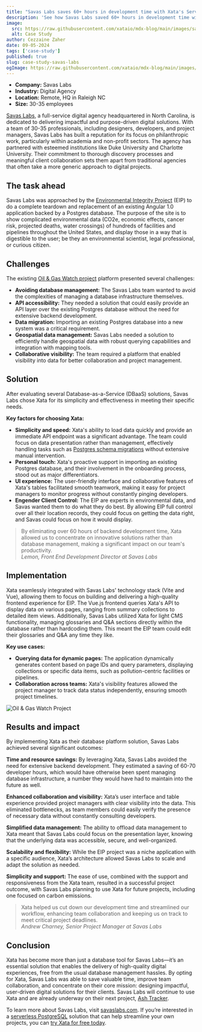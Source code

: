 ```yaml
---
title: "Savas Labs saves 60+ hours in development time with Xata's Serverless Postgres"
description: 'See how Savas Labs saved 60+ hours in development time with Xata’s serverless Postgres solution, improving database management and accelerating digital projects for clients like the Environmental Integrity Project.'
image:
  src: https://raw.githubusercontent.com/xataio/mdx-blog/main/images/sava-labs-case-study-og@2x.png
  alt: Case Study
author: Cezzaine Zaher
date: 09-05-2024
tags: ['case-study']
published: true
slug: case-study-savas-labs
ogImage: https://raw.githubusercontent.com/xataio/mdx-blog/main/images/sava-labs-case-study-og@2x.png
---
```


<ArticleImage
  src="https://us-east-1.storage.xata.sh/uq2d573lf36fvlvl6td0s0i4spj3kohc"
  width="800"
  height="405"
  alt="Savas labs hero image"
  position="center"
/>

- **Company:** Savas Labs
- **Industry:** Digital Agency
- **Location:** Remote, HQ in Raleigh NC
- **Size:** 30-35 employees

[Savas Labs](https://savaslabs.com/), a full-service digital agency headquartered in North Carolina, is dedicated to delivering impactful and purpose-driven digital solutions. With a team of 30-35 professionals, including designers, developers, and project managers, Savas Labs has built a reputation for its focus on philanthropic work, particularly within academia and non-profit sectors. The agency has partnered with esteemed institutions like Duke University and Charlotte University. Their commitment to thorough discovery processes and meaningful client collaboration sets them apart from traditional agencies that often take a more generic approach to digital projects.

## The task ahead

Savas Labs was approached by the [Environmental Integrity Project](https://environmentalintegrity.org/) (EIP) to do a complete teardown and replacement of an existing Angular 1.0 application backed by a Postgres database. The purpose of the site is to show complicated environmental data (CO2e, economic effects, cancer risk, projected deaths, water crossings) of hundreds of facilities and pipelines throughout the United States, and display those in a way that is digestible to the user; be they an environmental scientist, legal professional, or curious citizen.

## Challenges

The existing [Oil & Gas Watch project](https://oilandgaswatch.org/) platform presented several challenges:

- **Avoiding database management:** The Savas Labs team wanted to avoid the complexities of managing a database infrastructure themselves.
- **API accessibility:** They needed a solution that could easily provide an API layer over the existing Postgres database without the need for extensive backend development.
- **Data migration:** Importing an existing Postgres database into a new system was a critical requirement.
- **Geospatial data management:** Savas Labs needed a solution to efficiently handle geospatial data with robust querying capabilities and integration with mapping tools.
- **Collaborative visibility:** The team required a platform that enabled visibility into data for better collaboration and project management.

## Solution

After evaluating several Database-as-a-Service (DBaaS) solutions, Savas Labs chose Xata for its simplicity and effectiveness in meeting their specific needs.

<ArticleImage
  src="https://us-east-1.storage.xata.sh/uq2d57snjs5mnc550otfgtcdm03bv9ns"
  width="800"
  height="450"
  alt="Building with Xata"
  caption="Building with Xata"
  position="center"
/>

**Key factors for choosing Xata:**

- **Simplicity and speed:** Xata's ability to load data quickly and provide an immediate API endpoint was a significant advantage. The team could focus on data presentation rather than management, effectively handling tasks such as [Postgres schema migrations](https://xata.io/schema-migrations) without extensive manual intervention.
- **Personal touch:** Xata's proactive support in importing an existing Postgres database, and their involvement in the onboarding process, stood out as major differentiators.
- **UI experience:** The user-friendly interface and collaborative features of Xata's tables facilitated smooth teamwork, making it easy for project managers to monitor progress without constantly pinging developers.
- **Engender Client Control:** The EIP are experts in environmental data, and Savas wanted them to do what they do best. By allowing EIP full control over all their location records, they could focus on getting the data right, and Savas could focus on how it would display.

> By eliminating over 60 hours of backend development time, Xata allowed us to concentrate on innovative solutions rather than database management, making a significant impact on our team's productivity.\
> _Lemon, Front End Development Director at Savas Labs_

## Implementation

Xata seamlessly integrated with Savas Labs' technology stack (Vite and Vue), allowing them to focus on building and delivering a high-quality frontend experience for EIP. The Vue.js frontend queries Xata's API to display data on various pages, ranging from summary collections to detailed item views. Additionally, Savas Labs utilized Xata for light CMS functionality, managing glossaries and Q\&A sections directly within the database rather than hardcoding them. This meant the EIP team could edit their glossaries and Q\&A any time they like.

**Key use cases:**

- **Querying data for dynamic pages:** The application dynamically generates content based on page IDs and query parameters, displaying collections or specific data items, such as pollution-centric facilities or pipelines.
- **Collaboration across teams:** Xata's visibility features allowed the project manager to track data status independently, ensuring smooth project timelines.

![Oil & Gas Watch Project](/images/oil-and-gas-watch.png)

## Results and impact

By implementing Xata as their database platform solution, Savas Labs achieved several significant outcomes:

**Time and resource savings:** By leveraging Xata, Savas Labs avoided the need for extensive backend development. They estimated a saving of 60-70 developer hours, which would have otherwise been spent managing database infrastructure, a number they would have had to maintain into the future as well.

**Enhanced collaboration and visibility:** Xata’s user interface and table experience provided project managers with clear visibility into the data. This eliminated bottlenecks, as team members could easily verify the presence of necessary data without constantly consulting developers.

**Simplified data management:** The ability to offload data management to Xata meant that Savas Labs could focus on the presentation layer, knowing that the underlying data was accessible, secure, and well-organized.

**Scalability and flexibility:** While the EIP project was a niche application with a specific audience, Xata’s architecture allowed Savas Labs to scale and adapt the solution as needed.

**Simplicity and support:** The ease of use, combined with the support and responsiveness from the Xata team, resulted in a successful project outcome, with Savas Labs planning to use Xata for future projects, including one focused on carbon emissions.

> Xata helped us cut down our development time and streamlined our workflow, enhancing team collaboration and keeping us on track to meet critical project deadlines.\
> _Andrew Charney, Senior Project Manager at Savas Labs_

## Conclusion

Xata has become more than just a database tool for Savas Labs—it’s an essential solution that enables the delivery of high-quality digital experiences, free from the usual database management hassles. By opting for Xata, Savas Labs was able to save valuable time, improve team collaboration, and concentrate on their core mission: designing impactful, user-driven digital solutions for their clients. Savas Labs will continue to use Xata and are already underway on their next project, [Ash Tracker](https://ashtracker.org/).

To learn more about Savas Labs, visit [savaslabs.com](http://savaslabs.com). If you’re interested in a [serverless PostgreSQL](https://xata.io/serverless-postgres) solution that can help streamline your own projects, you can [try Xata for free today](https://app.xata.io/signin?mode=signup).
